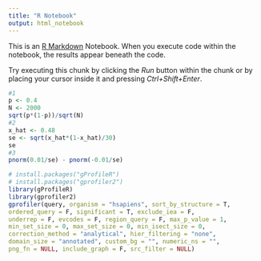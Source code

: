 ```yaml
---
title: "R Notebook"
output: html_notebook
---
```


This is an [R Markdown](http://rmarkdown.rstudio.com) Notebook. When you execute code within the notebook, the results appear beneath the code. 

Try executing this chunk by clicking the *Run* button within the chunk or by placing your cursor inside it and pressing *Ctrl+Shift+Enter*. 

```r
#1
p <- 0.4
N <- 2000
sqrt(p*(1-p))/sqrt(N)
#2
x_hat <- 0.48
se <- sqrt(x_hat*(1-x_hat)/30)
se
#3
pnorm(0.01/se) - pnorm(-0.01/se)

# install.packages("gProfileR")
# install.packages("gprofiler2")
library(gProfileR)
library(gprofiler2)
gprofiler(query, organism = "hsapiens", sort_by_structure = T,
ordered_query = F, significant = T, exclude_iea = F,
underrep = F, evcodes = F, region_query = F, max_p_value = 1,
min_set_size = 0, max_set_size = 0, min_isect_size = 0,
correction_method = "analytical", hier_filtering = "none",
domain_size = "annotated", custom_bg = "", numeric_ns = "",
png_fn = NULL, include_graph = F, src_filter = NULL)


```


